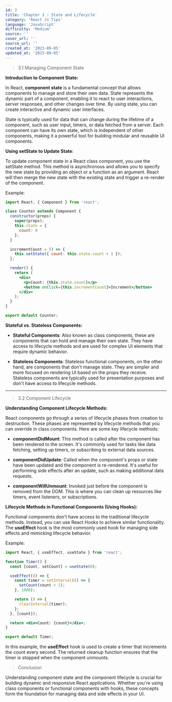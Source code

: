 ```yaml
---
id: 3
title: 'Chapter 3 : State and Lifecycle'
category: 'React Js Tips'
language: 'JavaScript'
difficulty: 'Medium'
source: ''
cover_url: ''
source_url: ''
created_at: '2023-09-05'
updated_at: '2023-09-05'
---
```


> 3.1 Managing Component State

**Introduction to Component State:**

In React, **component state** is a fundamental concept that allows components to manage and store their own data. State represents the dynamic part of a component, enabling it to react to user interactions, server responses, and other changes over time. By using state, you can create interactive and dynamic user interfaces.

State is typically used for data that can change during the lifetime of a component, such as user input, timers, or data fetched from a server. Each component can have its own state, which is independent of other components, making it a powerful tool for building modular and reusable UI components.

**Using setState to Update State**:

To update component state in a React class component, you use the setState method. This method is asynchronous and allows you to specify the new state by providing an object or a function as an argument. React will then merge the new state with the existing state and trigger a re-render of the component.

Example:

```jsx
import React, { Component } from 'react';

class Counter extends Component {
  constructor(props) {
    super(props);
    this.state = {
      count: 0
    };
  }

  incrementCount = () => {
    this.setState({ count: this.state.count + 1 });
  };

  render() {
    return (
      <div>
        <p>Count: {this.state.count}</p>
        <button onClick={this.incrementCount}>Increment</button>
      </div>
    );
  }
}

export default Counter;
```

**Stateful vs. Stateless Components:**

- **Stateful Components**: Also known as class components, these are components that can hold and manage their own state. They have access to lifecycle methods and are used for complex UI elements that require dynamic behavior.

- **Stateless Components**: Stateless functional components, on the other hand, are components that don't manage state. They are simpler and more focused on rendering UI based on the props they receive. Stateless components are typically used for presentation purposes and don't have access to lifecycle methods.

---

> 3.2 Component Lifecycle

**Understanding Component Lifecycle Methods:**

React components go through a series of lifecycle phases from creation to destruction. These phases are represented by lifecycle methods that you can override in class components. Here are some key lifecycle methods:

- **componentDidMount**: This method is called after the component has been rendered to the screen. It's commonly used for tasks like data fetching, setting up timers, or subscribing to external data sources.

- **componentDidUpdate**: Called when the component's props or state have been updated and the component is re-rendered. It's useful for performing side effects after an update, such as making additional data requests.

- **componentWillUnmount**: Invoked just before the component is removed from the DOM. This is where you can clean up resources like timers, event listeners, or subscriptions.

**Lifecycle Methods in Functional Components (Using Hooks):**

Functional components don't have access to the traditional lifecycle methods. Instead, you can use React Hooks to achieve similar functionality. The **useEffect** hook is the most commonly used hook for managing side effects and mimicking lifecycle behavior.

Example:

```jsx
import React, { useEffect, useState } from 'react';

function Timer() {
  const [count, setCount] = useState(0);

  useEffect(() => {
    const timer = setInterval(() => {
      setCount(count + 1);
    }, 1000);

    return () => {
      clearInterval(timer);
    };
  }, [count]);

  return <div>Count: {count}</div>;
}

export default Timer;
```

In this example, the **useEffect** hook is used to create a timer that increments the count every second. The returned cleanup function ensures that the timer is stopped when the component unmounts.

> Conclusion

Understanding component state and the component lifecycle is crucial for building dynamic and responsive React applications. Whether you're using class components or functional components with hooks, these concepts form the foundation for managing data and side effects in your UI.
